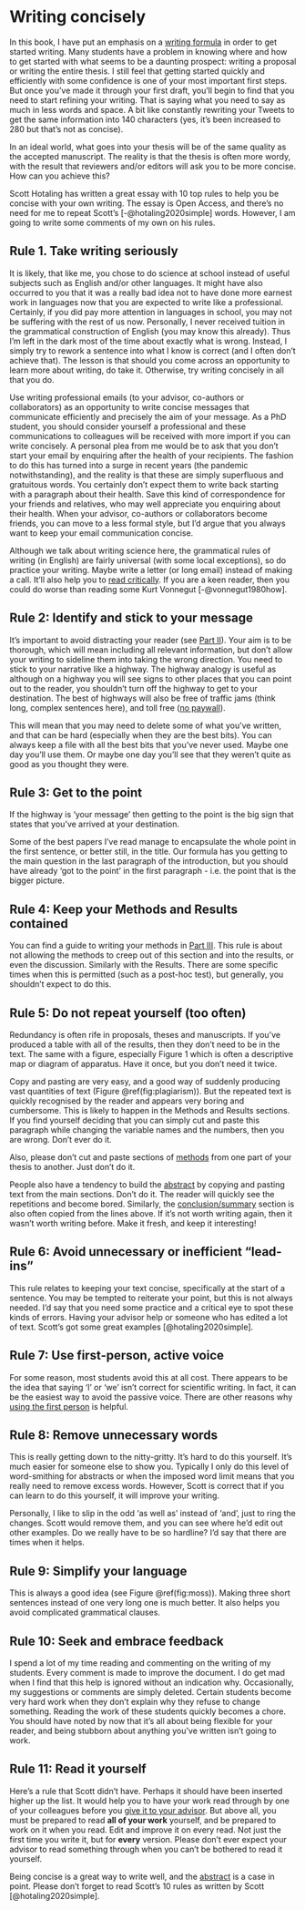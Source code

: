 # Writing concisely {#concise}

In this book, I have put an emphasis on a [writing formula](#formula) in order to get started writing. Many students have a problem in knowing where and how to get started with what seems to be a daunting prospect: writing a proposal or writing the entire thesis. I still feel that getting started quickly and efficiently with some confidence is one of your most important first steps. But once you've made it through your first draft, you'll begin to find that you need to start refining your writing. That is saying what you need to say as much in less words and space. A bit like constantly rewriting your Tweets to get the same information into 140 characters (yes, it's been increased to 280 but that's not as concise).

In an ideal world, what goes into your thesis will be of the same quality as the accepted manuscript. The reality is that the thesis is often more wordy, with the result that reviewers and/or editors will ask you to be more concise. How can you achieve this?

Scott Hotaling has written a great essay with 10 top rules to help you be concise with your own writing. The essay is Open Access, and there's no need for me to repeat Scott's [-@hotaling2020simple] words. However, I am going to write some comments of my own on his rules. 


## Rule 1. Take writing seriously

It is likely, that like me, you chose to do science at school instead of useful subjects such as English and/or other languages. It might have also occurred to you that it was a really bad idea not to have done more earnest work in languages now that you are expected to write like a professional. Certainly, if you did pay more attention in languages in school, you may not be suffering with the rest of us now. Personally, I never received tuition in the grammatical construction of English (you may know this already). Thus I'm left in the dark most of the time about exactly what is wrong. Instead, I simply try to rework a sentence into what I know is correct (and I often don't achieve that). The lesson is that should you come across an opportunity to learn more about writing, do take it. Otherwise, try writing concisely in all that you do.

Use writing professional emails (to your advisor, co-authors or collaborators) as an opportunity to write concise messages that communicate efficiently and precisely the aim of your message. As a PhD student, you should consider yourself a professional and these communications to colleagues will be received with more import if you can write concisely. A personal plea from me would be to ask that you don't start your email by enquiring after the health of your recipients. The fashion to do this has turned into a surge in recent years (the pandemic notwithstanding), and the reality is that these are simply superfluous and gratuitous words. You certainly don't expect them to write back starting with a paragraph about their health. Save this kind of correspondence for your friends and relatives, who may well appreciate you enquiring about their health. When your advisor, co-authors or collaborators become friends, you can move to a less formal style, but I'd argue that you always want to keep your email communication concise. 

Although we talk about writing science here, the grammatical rules of writing (in English) are fairly universal (with some local exceptions), so do practice your writing. Maybe write a letter (or long email) instead of making a call. It'll also help you to [read critically](#critical). If you are a keen reader, then you could do worse than reading some Kurt Vonnegut [-@vonnegut1980how].

## Rule 2: Identify and stick to your message

It's important to avoid distracting your reader (see [Part II](#part2)). Your aim is to be thorough, which will mean including all relevant information, but don't allow your writing to sideline them into taking the wrong direction. You need to stick to your narrative like a highway. The highway analogy is useful as although on a highway you will see signs to other places that you can point out to the reader, you shouldn't turn off the highway to get to your destination. The best of highways will also be free of traffic jams (think long, complex sentences here), and toll free ([no paywall](#paywall)).

This will mean that you may need to delete some of what you've written, and that can be hard (especially when they are the best bits). You can always keep a file with all the best bits that you've never used. Maybe one day you'll use them. Or maybe one day you'll see that they weren't quite as good as you thought they were.

## Rule 3: Get to the point

If the highway is 'your message' then getting to the point is the big sign that states that you've arrived at your destination. 

Some of the best papers I've read manage to encapsulate the whole point in the first sentence, or better still, in the title. Our formula has you getting to the main question in the last paragraph of the introduction, but you should have already 'got to the point' in the first paragraph - i.e. the point that is the bigger picture. 

## Rule 4: Keep your Methods and Results contained

You can find a guide to writing your methods in [Part III](#methods). This rule is about not allowing the methods to creep out of this section and into the results, or even the discussion. Similarly with the Results. There are some specific times when this is permitted (such as a post-hoc test), but generally, you shouldn't expect to do this. 

## Rule 5: Do not repeat yourself (too often)

Redundancy is often rife in proposals, theses and manuscripts. If you've produced a table with all of the results, then they don't need to be in the text. The same with a figure, especially Figure 1 which is often a descriptive map or diagram of apparatus. Have it once, but you don't need it twice.

Copy and pasting are very easy, and a good way of suddenly producing vast quantities of text (Figure \@ref(fig:plagiarism)). But the repeated text is quickly recognised by the reader and appears very boring and cumbersome. This is likely to happen in the Methods and Results sections. If you find yourself deciding that you can simply cut and paste this paragraph while changing the variable names and the numbers, then you are wrong. Don't ever do it. 

Also, please don't cut and paste sections of [methods](#methods) from one part of your thesis to another. Just don't do it.

People also have a tendency to build the [abstract](#abstract) by copying and pasting text from the main sections. Don't do it. The reader will quickly see the repetitions and become bored. Similarly, the [conclusion/summary](#discussion) section is also often copied from the lines above. If it's not worth writing again, then it wasn't worth writing before. Make it fresh, and keep it interesting!

## Rule 6: Avoid unnecessary or inefficient “lead‐ins”

This rule relates to keeping your text concise, specifically at the start of a sentence. You may be tempted to reiterate your point, but this is not always needed. I'd say that you need some practice and a critical eye to spot these kinds of errors. Having your advisor help or someone who has edited a lot of text. Scott's got some great examples [@hotaling2020simple]. 

## Rule 7: Use first‐person, active voice

For some reason, most students avoid this at all cost. There appears to be the idea that saying 'I' or 'we' isn't correct for scientific writing. In fact, it can be the easiest way to avoid the passive voice. There are other reasons why [using the first person](#voice) is helpful.

## Rule 8: Remove unnecessary words

This is really getting down to the nitty-gritty. It's hard to do this yourself. It's much easier for someone else to show you. Typically I only do this level of word-smithing for abstracts or when the imposed word limit means that you really need to remove excess words. However, Scott is correct that if you can learn to do this yourself, it will improve your writing. 

Personally, I like to slip in the odd 'as well as' instead of 'and', just to ring the changes. Scott would remove them, and you can see where he'd edit out other examples. Do we really have to be so hardline? I'd say that there are times when it helps.

## Rule 9: Simplify your language

This is always a good idea (see Figure \@ref(fig:moss)). Making three short sentences instead of one very long one is much better. It also helps you avoid complicated grammatical clauses. 

## Rule 10: Seek and embrace feedback

I spend a lot of my time reading and commenting on the writing of my students. Every comment is made to improve the document. I do get mad when I find that this help is ignored without an indication why. Occasionally, my suggestions or comments are simply deleted. Certain students become very hard work when they don't explain why they refuse to change something. Reading the work of these students quickly becomes a chore. You should have noted by now that it's all about being flexible for your reader, and being stubborn about anything you've written isn't going to work.

## Rule 11: Read it yourself

Here's a rule that Scott didn't have. Perhaps it should have been inserted higher up the list. It would help you to have your work read through by one of your colleagues before you [give it to your advisor](#goodenough). But above all, you must be prepared to read __all of your work__ yourself, and be prepared to work on it when you read. Edit and improve it on every read. Not just the first time you write it, but for **every** version. Please don't ever expect your advisor to read something through when you can't be bothered to read it yourself. 

Being concise is a great way to write well, and the [abstract](#abstract) is a case in point. Please don't forget to read Scott's 10 rules as written by Scott [@hotaling2020simple].
